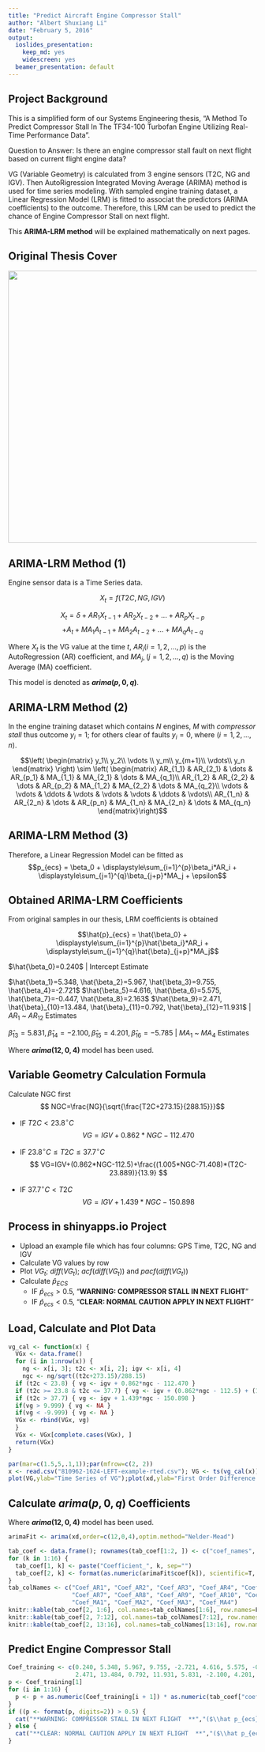 ```yaml
---
title: "Predict Aircraft Engine Compressor Stall"
author: "Albert Shuxiang Li"
date: "February 5, 2016"
output:
  ioslides_presentation:
    keep_md: yes
    widescreen: yes
  beamer_presentation: default
---
```


## Project Background

This is a simplified form of our Systems Engineering thesis, "A Method To Predict Compressor Stall In The TF34-100 Turbofan Engine Utilizing Real-Time Performance Data". 

Question to Answer: Is there an engine compressor stall fault on next flight based on current flight engine data?

VG (Variable Geometry) is calculated from 3 engine sensors (T2C, NG and IGV). Then AutoRigression Integrated Moving Average (ARIMA) method is used for time series modeling. With sampled engine training dataset, a Linear Regression Model (LRM) is fitted to associat the predictors (ARIMA coefficients) to the outcome. Therefore, this LRM can be used to predict the chance of Engine Compressor Stall on next flight.

This **ARIMA-LRM method** will be explained mathematically on next pages. 

## Original Thesis Cover
<img src="images/thesis_cover.png" width="550px" height="550px" />


## ARIMA-LRM Method  (1)
Engine sensor data is a Time Series data.

$$X_t = f(T2C, NG, IGV)$$

$$X_t = \delta + AR_1X_{t-1} + AR_2X_{t-2} + ... + AR_pX_{t-p}$$
$$+ A_t + MA_1A_{t-1} + MA_2A_{t-2} + ... + MA_qA_{t-q}$$

Where $X_t$ is the VG value at the time $t$, $AR_i(i=1,2, ..., p)$ is the AutoRegression (AR) coefficient, and $MA_j, (j=1,2, ..., q)$ is the Moving Average (MA) coefficient. 

This model is denoted as **$arima(p,0,q)$**. 

## ARIMA-LRM Method  (2)
In the engine training dataset which contains $N$ engines, $M$ with _compressor stall_ thus outcome $y_i=1$; for others clear of faults $y_i=0$, where $(i=1,2,...,n)$.

$$\left(
\begin{matrix}
y_1\\
y_2\\
\vdots \\
y_m\\
y_{m+1}\\
\vdots\\
y_n
\end{matrix}
\right) \sim \left(
\begin{matrix}
AR_{1_1} & AR_{2_1} & \dots & AR_{p_1} & MA_{1_1} & MA_{2_1} & \dots & MA_{q_1}\\
AR_{1_2} & AR_{2_2} & \dots & AR_{p_2} & MA_{1_2} & MA_{2_2} & \dots & MA_{q_2}\\
\vdots    & \vdots    & \ddots & \vdots    & \vdots    & \vdots    & \ddots & \vdots\\
AR_{1_n} & AR_{2_n} & \dots & AR_{p_n} & MA_{1_n} & MA_{2_n} & \dots & MA_{q_n}
\end{matrix}\right)$$

## ARIMA-LRM Method  (3)
Therefore, a Linear Regression Model can be fitted as 
$$p_{ecs} = \beta_0 + \displaystyle\sum_{i=1}^{p}\beta_i*AR_i + \displaystyle\sum_{j=1}^{q}\beta_{j+p}*MA_j + \epsilon$$

## Obtained ARIMA-LRM Coefficients
From original samples in our thesis, LRM coefficients is obtained

$$\hat{p}_{ecs} = \hat{\beta_0} + \displaystyle\sum_{i=1}^{p}\hat{\beta_i}*AR_i + \displaystyle\sum_{j=1}^{q}\hat{\beta}_{j+p}*MA_j$$

$\hat{\beta_0}=0.240$ | Intercept Estimate

$\hat{\beta_1}=5.348, \hat{\beta_2}=5.967, \hat{\beta_3}=9.755, \hat{\beta_4}=-2.721$
$\hat{\beta_5}=4.616, \hat{\beta_6}=5.575, \hat{\beta_7}=-0.447, \hat{\beta_8}=2.163$
$\hat{\beta_9}=2.471, \hat{\beta}_{10}=13.484, \hat{\beta}_{11}=0.792, \hat{\beta}_{12}=11.931$
| $AR_1$ ~ $AR_{12}$ Estimates

$\hat{\beta}_{13}=5.831, \hat{\beta}_{14}=-2.100, \hat{\beta}_{15}=4.201, \hat{\beta}_{16}=-5.785$
| $MA_1$ ~ $MA_4$ Estimates

Where **$arima(12, 0, 4)$** model has been used.

## Variable Geometry Calculation Formula {.smaller}
Calculate NGC first
$$ NGC=\frac{NG}{\sqrt{\frac{T2C+273.15}{288.15}}}$$

- IF $T2C < 23.8^\circ C$
$$  VG=IGV+0.862*NGC-112.470 $$

- IF $23.8^\circ C \leq T2C \leq 37.7^\circ C$
$$  VG=IGV+(0.862*NGC-112.5)+\frac{(1.005*NGC-71.408)*(T2C-23.889)}{13.9} $$

- IF $37.7^\circ C < T2C$
$$  VG=IGV+1.439*NGC-150.898 $$

## Process in shinyapps.io Project
- Upload an example file which has four columns: GPS Time, T2C, NG and IGV
- Calculate VG values by row
- Plot $VG_t$; $diff(VG_t)$; $acf(diff(VG_t))$ and $pacf(diff(VG_t))$
- Calculate $\hat{p}_{ECS}$
    + IF $\hat{p}_{ecs}>0.5$, "**WARNING: COMPRESSOR STALL IN NEXT FLIGHT**"
    + IF $\hat{p}_{ecs}<0.5$, "**CLEAR: NORMAL CAUTION APPLY IN NEXT FLIGHT**"

## Load, Calculate and Plot Data {.smaller}
```r
vg_cal <- function(x) {
  VGx <- data.frame()
  for (i in 1:nrow(x)) {
    ng <- x[i, 3]; t2c <- x[i, 2]; igv <- x[i, 4]
    ngc <- ng/sqrt((t2c+273.15)/288.15)
  if (t2c < 23.8) { vg <- igv + 0.862*ngc - 112.470 }
  if (t2c >= 23.8 & t2c <= 37.7) { vg <- igv + (0.862*ngc - 112.5) + (1.005*ngc - 71.408)*(t2c - 23.889)/13.9 }
  if (t2c > 37.7) { vg <- igv + 1.439*ngc - 150.898 }
  if(vg > 9.999) { vg <- NA }
  if(vg < -9.999) { vg <- NA }
  VGx <- rbind(VGx, vg)
  }
  VGx <- VGx[complete.cases(VGx), ]
  return(VGx)
}
```

```r
par(mar=c(1.5,5,.1,1));par(mfrow=c(2, 2))
x <- read.csv("810962-1624-LEFT-example-rted.csv"); VG <- ts(vg_cal(x)); xd <- diff(VG)
plot(VG,ylab="Time Series of VG");plot(xd,ylab="First Order Difference of VG");acf(xd); pacf(xd)
```

## Calculate $arima(p,0,q)$ Coefficients
Where **$arima(12, 0, 4)$** model has been used.

```r
arimaFit <- arima(xd,order=c(12,0,4),optim.method="Nelder-Mead")
```
```r
tab_coef <- data.frame(); rownames(tab_coef[1:2, ]) <- c("coef_names", "coef_calculated") 
for (k in 1:16) {
  tab_coef[1, k] <- paste("Coefficient_", k, sep="")
  tab_coef[2, k] <- format(as.numeric(arimaFit$coef[k]), scientific=T, digits=6)
}
tab_colNames <- c("Coef_AR1", "Coef_AR2", "Coef_AR3", "Coef_AR4", "Coef_AR5", "Coef_AR6", 
                  "Coef_AR7", "Coef_AR8", "Coef_AR9", "Coef_AR10", "Coef_AR11", "Coef_AR12", 
                  "Coef_MA1", "Coef_MA2", "Coef_MA3", "Coef_MA4")
knitr::kable(tab_coef[2, 1:6], col.names=tab_colNames[1:6], row.names=F) 
knitr::kable(tab_coef[2, 7:12], col.names=tab_colNames[7:12], row.names=F)
knitr::kable(tab_coef[2, 13:16], col.names=tab_colNames[13:16], row.names=F)
```

## Predict Engine Compressor Stall
```r
Coef_training <- c(0.240, 5.348, 5.967, 9.755, -2.721, 4.616, 5.575, -0.447, 2.163, 
                   2.471, 13.484, 0.792, 11.931, 5.831, -2.100, 4.201, -5.785)
p <- Coef_training[1]
for (i in 1:16) {
  p <- p + as.numeric(Coef_training[i + 1]) * as.numeric(tab_coef["coef_calculated", i])
}
if ((p <- format(p, digits=2)) > 0.5) {
  cat("**WARNING: COMPRESSOR STALL IN NEXT FLIGHT  **","($\\hat p_{ecs}=",p,"$)",sep="")
} else {
  cat("**CLEAR: NORMAL CAUTION APPLY IN NEXT FLIGHT  **","($\\hat p_{ecs}=",p,"$)",sep="")
}
```


